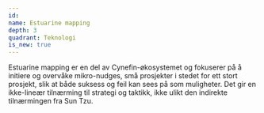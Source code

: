 ```yaml
---
id:
name: Estuarine mapping
depth: 3
quadrant: Teknologi
is_new: true
---
```


Estuarine mapping er en del av Cynefin-økosystemet og fokuserer på å initiere og overvåke mikro-nudges, 
små prosjekter i stedet for ett stort prosjekt, slik at både suksess og feil kan sees på som muligheter. 
Det gir en ikke-lineær tilnærming til strategi og taktikk, ikke ulikt den indirekte tilnærmingen fra Sun Tzu.